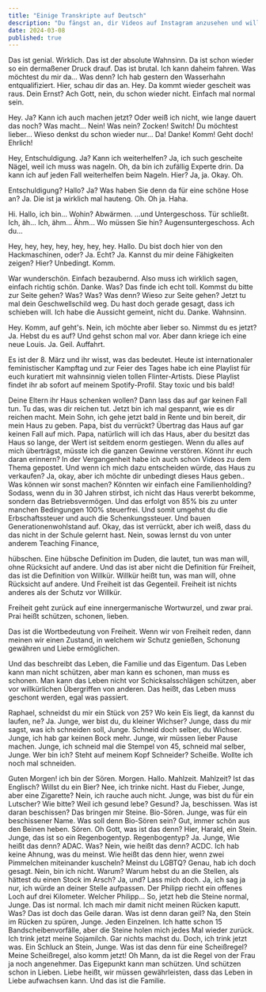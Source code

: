 ```yaml
---
title: "Einige Transkripte auf Deutsch"
description: "Du fängst an, dir Videos auf Instagram anzusehen und willst verstehen, was sie sagen? Nun, los geht's."
date: 2024-03-08
published: true
---
```




Das ist genial. Wirklich. Das ist der absolute Wahnsinn. 
Da ist schon wieder so ein dermaßener Druck drauf. Das ist brutal. Ich kann daheim fahren. Was möchtest du mir da... 
Was denn? Ich hab gestern den Wasserhahn entqualifiziert. 
Hier, schau dir das an. Hey. Da kommt wieder gescheit was raus. Dein Ernst? Ach Gott, nein, du schon wieder nicht. Einfach mal normal sein. 

Hey. Ja? Kann ich auch machen jetzt? Oder weiß ich nicht, wie lange dauert das noch? Was macht... Nein! Was nein? Zocken! Switch! Du möchtest lieber... Wieso denkst du schon wieder nur... Da! Danke! Komm! Geht doch! Ehrlich! 

Hey, Entschuldigung. Ja? Kann ich weiterhelfen? Ja, ich such gescheite Nägel, weil ich muss was nageln. Oh, da bin ich zufällig Experte drin. Da kann ich auf jeden Fall weiterhelfen beim Nageln. Hier? Ja, ja. Okay. Oh. 

Entschuldigung? Hallo? Ja? Was haben Sie denn da für eine schöne Hose an? Ja. Die ist ja wirklich mal hauteng. Oh. Oh ja. Haha. 

Hi. Hallo, ich bin... Wohin? Abwärmen. ...und Untergeschoss. Tür schließt. Ich, äh... Ich, ähm... Ähm... Wo müssen Sie hin? Augensuntergeschoss. Ach du... 

Hey, hey, hey, hey, hey, hey, hey. Hallo. Du bist doch hier von den Hackmaschinen, oder? Ja. Echt? Ja. Kannst du mir deine Fähigkeiten zeigen? Hier? Unbedingt. Komm. 

War wunderschön. Einfach bezaubernd. Also muss ich wirklich sagen, einfach richtig schön. Danke. Was? Das finde ich echt toll. Kommst du bitte zur Seite gehen? Was? Was? Was denn? Wieso zur Seite gehen? Jetzt tu mal dein Geschwellschild weg. Du hast doch gerade gesagt, dass ich schieben will. Ich habe die Aussicht gemeint, nicht du. Danke. Wahnsinn. 

Hey. Komm, auf geht's. Nein, ich möchte aber lieber so. Nimmst du es jetzt? Ja. Hebst du es auf? Und gehst schon mal vor. Aber dann kriege ich eine neue Louis. Ja. Geil. Auffahrt. 

Es ist der 8. März und ihr wisst, was das bedeutet. Heute ist internationaler feministischer Kampftag und zur Feier des Tages habe ich eine Playlist für euch kuratiert mit wahnsinnig vielen tollen Flinter-Artists. Diese Playlist findet ihr ab sofort auf meinem Spotify-Profil. Stay toxic und bis bald! 

Deine Eltern ihr Haus schenken wollen? Dann lass das auf gar keinen Fall tun. Tu das, was dir reichen tut. Jetzt bin ich mal gespannt, wie es dir reichen macht. Mein Sohn, ich gehe jetzt bald in Rente und bin bereit, dir mein Haus zu geben. Papa, bist du verrückt? Übertrag das Haus auf gar keinen Fall auf mich. Papa, natürlich will ich das Haus, aber du besitzt das Haus so lange, der Wert ist seitdem enorm gestiegen. Wenn du alles auf mich überträgst, müsste ich die ganzen Gewinne verstören. Könnt ihr euch daran erinnern? In der Vergangenheit habe ich auch schon Videos zu dem Thema gepostet. Und wenn ich mich dazu entscheiden würde, das Haus zu verkaufen? Ja, okay, aber ich möchte dir unbedingt dieses Haus geben.. Was können wir sonst machen? Könnten wir einfach eine Familienholding? Sodass, wenn du in 30 Jahren stirbst, ich nicht das Haus vererbt bekomme, sondern das Betriebsvermögen. Und das erfolgt von 85% bis zu unter manchen Bedingungen 100% steuerfrei. Und somit umgehst du die Erbschaftssteuer und auch die Schenkungssteuer. Und bauen Generationenwohlstand auf. Okay, das ist verrückt, aber ich weiß, dass du das nicht in der Schule gelernt hast. Nein, sowas lernst du von unter anderem Teaching Finance,

hübschen. Eine hübsche Definition im Duden, die lautet, tun was man will, ohne Rücksicht auf andere. Und das ist aber nicht die Definition für Freiheit, das ist die Definition von Willkür. Willkür heißt tun, was man will, ohne Rücksicht auf andere. Und Freiheit ist das Gegenteil. Freiheit ist nichts anderes als der Schutz vor Willkür. 

Freiheit geht zurück auf eine innergermanische Wortwurzel, und zwar prai. Prai heißt schützen, schonen, lieben. 

Das ist die Wortbedeutung von Freiheit. Wenn wir von Freiheit reden, dann meinen wir einen Zustand, in welchem wir Schutz genießen, Schonung gewähren und Liebe ermöglichen. 

Und das beschreibt das Leben, die Familie und das Eigentum. Das Leben kann man nicht schützen, aber man kann es schonen, man muss es schonen. Man kann das Leben nicht vor Schicksalsschlägen schützen, aber vor willkürlichen Übergriffen von anderen. Das heißt, das Leben muss geschont werden, egal was passiert. 

Raphael, schneidst du mir ein Stück von 25? Wo kein Eis liegt, da kannst du laufen, ne? Ja. Junge, wer bist du, du kleiner Wichser? Junge, dass du mir sagst, was ich schneiden soll, Junge. Schneid doch selber, du Wichser. Junge, ich hab gar keinen Bock mehr. Junge, wir müssen lieber Pause machen. Junge, ich schneid mal die Stempel von 45, schneid mal selber, Junge. Wer bin ich? Steht auf meinem Kopf Schneider? Scheiße. Wollte ich noch mal schneiden. 

Guten Morgen! ich bin der Sören. Morgen. Hallo. Mahlzeit. Mahlzeit? Ist das Englisch? Willst du ein Bier? Nee, ich trinke nicht. Hast du Fieber, Junge, aber eine Zigarette? Nein, ich rauche auch nicht. Junge, was bist du für ein Lutscher? Wie bitte? Weil ich gesund lebe? Gesund? Ja, beschissen. Was ist daran beschissen? Das bringen mir Steine. Bio-Sören. Junge, was für ein beschissener Name. Was soll denn Bio-Sören sein? Gut, immer schön aus den Beinen heben. Sören. Oh Gott, was ist das denn? Hier, Harald, ein Stein. Junge, das ist so ein Regenbogentyp. Regenbogentyp? Ja. Junge,
Wie heißt das denn? ADAC. Was? Nein, wie heißt das denn? ACDC. Ich hab keine Ahnung, was du meinst. Wie heißt das denn hier, wenn zwei Pimmelchen miteinander kuscheln? Meinst du LGBTQ? Genau, hab ich doch gesagt. Nein, bin ich nicht. 
Warum? Warum hebst du an die Stellen, als hättest du einen Stock im Arsch? 
Ja, und? Lass mich doch. Ja, ich sag ja nur, ich würde an deiner Stelle aufpassen. 
Der Philipp riecht ein offenes Loch auf drei Kilometer. 
Welcher Philipp...
So, jetzt heb die Steine normal, Junge. Das ist normal. Ich mach mir damit nicht meinen Rücken kaputt. Was? Das ist doch das Geile daran. Was ist denn daran geil? 
Na, den Stein im Rücken zu spüren, Junge. Jeden Einzelnen. Ich hatte schon 15 Bandscheibenvorfälle, aber die Steine holen mich jedes Mal wieder zurück. 
Ich trink jetzt meine Sojamilch. Gar nichts machst du. Doch, ich trink jetzt was. Ein Schluck an Stein, Junge. Was ist das denn für eine Scheißregel? Meine Scheißregel, also komm jetzt! Oh Mann, da ist die Regel von der Frau ja noch angenehmer.
Das Eigepunkt kann man schützen. Und schützen schon in Lieben. Liebe heißt, wir müssen gewährleisten, dass das Leben in Liebe aufwachsen kann. Und das ist die Familie. 



